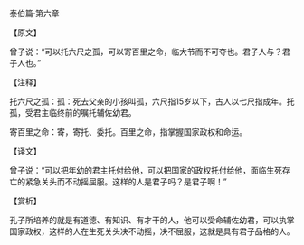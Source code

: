

泰伯篇·第六章

【原文】

曾子说：“可以托六尺之孤，可以寄百里之命，临大节而不可夺也。君子人与？君子人也。”

【注释】

托六尺之孤：孤：死去父亲的小孩叫孤，六尺指15岁以下，古人以七尺指成年。托孤，受君主临终前的嘱托辅佐幼君。

寄百里之命：寄，寄托、委托。百里之命，指掌握国家政权和命运。

【译文】

曾子说：“可以把年幼的君主托付给他，可以把国家的政权托付给他，面临生死存亡的紧急关头而不动摇屈服。这样的人是君子吗？是君子啊！”

【赏析】

孔子所培养的就是有道德、有知识、有才干的人，他可以受命辅佐幼君，可以执掌国家政权，这样的人在生死关头决不动摇，决不屈服，这就是具有君子品格的人。

